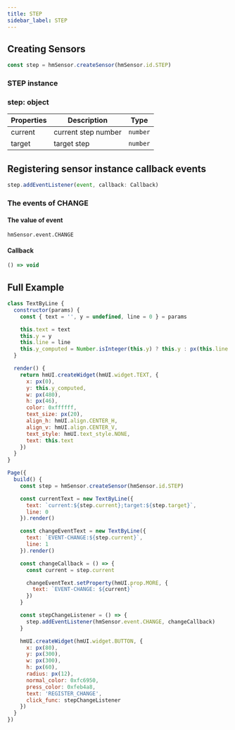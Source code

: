 ```yaml
---
title: STEP
sidebar_label: STEP
---
```


## Creating Sensors

```js
const step = hmSensor.createSensor(hmSensor.id.STEP)
```

### STEP instance

### step: object

| Properties |      Description    | Type |
| ---------- | ------------------- | -------- |
|   current  | current step number | `number` |
|   target   |     target step     | `number` |

## Registering sensor instance callback events

```js
step.addEventListener(event, callback: Callback)
```

### The events of CHANGE

#### The value of event

`hmSensor.event.CHANGE`

#### Callback

```ts
() => void
```

## Full Example

```js
class TextByLine {
  constructor(params) {
    const { text = '', y = undefined, line = 0 } = params

    this.text = text
    this.y = y
    this.line = line
    this.y_computed = Number.isInteger(this.y) ? this.y : px(this.line * 60 + 120)
  }

  render() {
    return hmUI.createWidget(hmUI.widget.TEXT, {
      x: px(0),
      y: this.y_computed,
      w: px(480),
      h: px(46),
      color: 0xffffff,
      text_size: px(20),
      align_h: hmUI.align.CENTER_H,
      align_v: hmUI.align.CENTER_V,
      text_style: hmUI.text_style.NONE,
      text: this.text
    })
  }
}

Page({
  build() {
    const step = hmSensor.createSensor(hmSensor.id.STEP)

    const currentText = new TextByLine({
      text: `current:${step.current};target:${step.target}`,
      line: 0
    }).render()

    const changeEventText = new TextByLine({
      text: `EVENT-CHANGE:${step.current}`,
      line: 1
    }).render()

    const changeCallback = () => {
      const current = step.current

      changeEventText.setProperty(hmUI.prop.MORE, {
        text: `EVENT-CHANGE: ${current}`
      })
    }

    const stepChangeListener = () => {
      step.addEventListener(hmSensor.event.CHANGE, changeCallback)
    }

    hmUI.createWidget(hmUI.widget.BUTTON, {
      x: px(80),
      y: px(300),
      w: px(300),
      h: px(60),
      radius: px(12),
      normal_color: 0xfc6950,
      press_color: 0xfeb4a8,
      text: 'REGISTER_CHANGE',
      click_func: stepChangeListener
    })
  }
})
```
